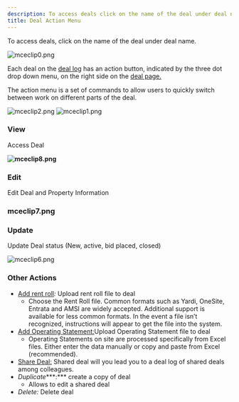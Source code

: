 ```yaml
---
description: To access deals click on the name of the deal under deal name
title: Deal Action Menu
---
```


To access deals, click on the name of the deal under deal name. 


<Frame caption="Overview of customizable report options for property and research data.">
  <img src="/images/rediq/f387ba8a59f910c38b77fa8364e803d4084856c2.png" alt="mceclip0.png" />
</Frame>


Each deal on the [deal log](kb://article/zendesk:rediq:360039947931) has an action button, indicated by the three dot drop down menu, on the right side on the [deal page.](kb://article/zendesk:rediq:360040555431) 


The action menu is a set of commands to allow users to quickly switch between work on different parts of the deal.


<Frame caption="Portfolio performance dashboard displaying property metrics and date range selection options.">
  <img src="/images/rediq/06c2a4af832f6b28d8e42d035b017425e8b51697.png" alt="mceclip2.png" />
</Frame>


<Frame caption="List of recommended property comparables with map view.">
  <img src="/images/rediq/c136dea20df8f50338831d30b42966dcde26818c.png" alt="mceclip1.png" />
</Frame>


### **View**


Access Deal


**![mceclip8.png](/images/rediq/f7f18010c9cccd87dd6baffe073dcceecb6ced20.png)**


### **Edit**


Edit Deal and Property Information

### mceclip7.png


### 


### **Update**


Update Deal status (New, active, bid placed, closed)
 


<Frame caption="Dashboard displaying portfolio performance metrics and properties to review.">
  <img src="/images/rediq/7e492d798b52e6909669b5116cf4542b6811e820.png" alt="mceclip6.png" />
</Frame>


### **Other Actions**


* [Add rent roll](kb://article/zendesk:rediq:360040524412)*:* Upload rent roll file to deal 
	+ Choose the Rent Roll file. Common formats such as Yardi, OneSite, Entrata and AMSI are widely accepted. Additional support is available for less common formats. In the event a file isn’t recognized, instructions will appear to get the file into the system.
* [Add Operating Statement:](kb://article/zendesk:rediq:360036412071)Upload Operating Statement file to deal
	+ Operating Statements on site are processed specifically from Excel files. Either enter the data manually or copy and paste from Excel (recommended).
* [Share Deal:](kb://article/zendesk:rediq:360050448112) Shared deal will you lead you to a deal log of shared deals among colleagues.
* *Duplicate****:*** create a copy of deal  
	+ Allows to edit a shared deal
* *Delete:* Delete deal